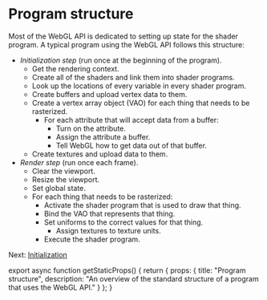 
# Program structure

Most of the WebGL API is dedicated to setting up state for the shader program.
A typical program using the WebGL API follows this structure:

- *Initialization step* (run once at the beginning of the program).
  - Get the rendering context.
  - Create all of the shaders and link them into shader programs.
  - Look up the locations of every variable in every shader program.
  - Create buffers and upload vertex data to them.
  - Create a vertex array object (VAO) for each thing that needs to be rasterized.
    - For each attribute that will accept data from a buffer:
      - Turn on the attribute.
      - Assign the attribute a buffer.
      - Tell WebGL how to get data out of that buffer.
  - Create textures and upload data to them.
- *Render step* (run once each frame).
  - Clear the viewport.
  - Resize the viewport.
  - Set global state.
  - For each thing that needs to be rasterized:
    - Activate the shader program that is used to draw that thing.
    - Bind the VAO that represents that thing.
    - Set uniforms to the correct values for that thing.
      - Assign textures to texture units.
    - Execute the shader program.

Next: [Initialization](/webgl/hello-world)


export async function getStaticProps() {
  return {
    props: {
      title: "Program structure",
      description: "An overview of the standard structure of a program that uses the WebGL API."
    }
  };
}
